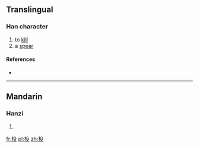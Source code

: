 ==Translingual==

===Han character===
{{Han char|rn=75|rad=木|as=04|sn=8|four=4794<sub>7</sub>|canj=木竹弓水 (DHNE)}}

# to [[kill]]
# a [[spear]]

====References====
* {{Han ref|kx=0514.020|dkj=14507|dj=0901.070|hdz=21174.020|uh=6778|ud=26488|bh=CCE6|bd=52454}}

----

==Mandarin==

===Hanzi===
{{cmn-hanzi|pin=[[niǔ]] ([[niu3]]), [[shū]] ([[shu1]])|wg=niu<sup>3</sup>, shu<sup>1</sup>}}

# {{defn|Mandarin|sort=木04}}

[[fr:杸]]
[[pl:杸]]
[[zh:杸]]